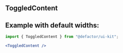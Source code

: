 
<Meta
  title="V2/ResponsiveToggle/ToggledContent/Documentation"
  component={ToggledContent}
/>

## ToggledContent

## Example with default widths:

```jsx
import { ToggledContent } from "@defactor/ui-kit";
```

```jsx
<ToggledContent />
```
